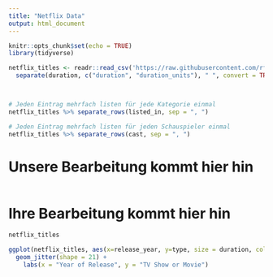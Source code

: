 ```yaml
---
title: "Netflix Data"
output: html_document
---
```


```r
knitr::opts_chunk$set(echo = TRUE)
library(tidyverse)

netflix_titles <- readr::read_csv('https://raw.githubusercontent.com/rfordatascience/tidytuesday/master/data/2021/2021-04-20/netflix_titles.csv')  %>% 
  separate(duration, c("duration", "duration_units"), " ", convert = TRUE)



# Jeden Eintrag mehrfach listen für jede Kategorie einmal
netflix_titles %>% separate_rows(listed_in, sep = ", ")

# Jeden Eintrag mehrfach listen für jeden Schauspieler einmal
netflix_titles %>% separate_rows(cast, sep = ", ")


```






# Unsere Bearbeitung kommt hier hin

```r
```



# Ihre Bearbeitung kommt hier hin

```r
netflix_titles

ggplot(netflix_titles, aes(x=release_year, y=type, size = duration, color = duration, fill = duration)) +
  geom_jitter(shape = 21) +
    labs(x = "Year of Release", y = "TV Show or Movie")
```

